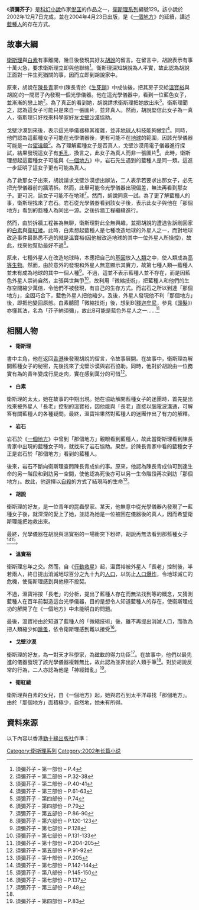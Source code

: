 {{primarysources|time=2017-02-25T03:44:35+00:00}}
{{Infobox Book | <!-- See [[Wikipedia:WikiProject_Novels|Wikipedia:WikiProject Novels]] or [[Wikipedia:WikiProject_Books|Wikipedia:WikiProject Books]] -->
| name          =須彌芥子
| title_orig    = 
| translator    = 
| image         = [[File:_Xumijiezi.jpg|200px]]
| image_caption = 皇冠出版社版本的《須彌芥子》
| author        = [[倪匡|倪匡]]
| illustrator   = 
| cover_artist  = 
| country       = 
| language      = [[中文|中文]]
| series        = [[衛斯理系列|衛斯理系列]]編號129
| genre         = 科幻小說
| publisher     = [[皇冠出版社|皇冠出版社]] ([[台灣|台灣]])<br>[[勤+綠出版社|勤+綠出版社]] ([[香港|香港]])
| release_date  = 2002年12月7日
| english_release_date =
| media_type    = 
| pages         = 
| isbn          = ISBN 9624475717
| preceded_by   = [[一個地方|一個地方]]
| followed_by   = 
}}
《'''須彌芥子'''》是[[科幻小說|科幻小說]]作家[[倪匡|倪匡]]的作品之一，[[衛斯理系列|衛斯理系列]]編號129。該小說於2002年12月7日完成，並在2004年4月23日出版，是《[[一個地方|一個地方]]》的延續，講述[[藍種人|藍種人]]的存在方式。

==故事大綱==

[[衛斯理|衛斯理]]與[[白素|白素]]有事離開，幾日後發現其好友[[胡說|胡說]]的留言。在留言中，胡說表示有事十萬火急，要求衛斯理立即與他聯絡<ref>須彌芥子 – 第一部份 – P.4</ref>。衛斯理深知胡說為人平實，故此認為胡說正面對一件生死猶關的事，因而立即到胡說家中。

原來，胡說在[[陳長青|陳長青]]家中(陳長青於《[[生死鎖|生死鎖]]》中成仙後，把其房子交給[[溫寶裕|溫寶裕]]與胡說)的一間房子內發現一個光學儀器。他在這光學儀器中，看到一位藍色女子，並漸漸的戀上她<ref>須彌芥子 – 第二部份 – P.32-38</ref>。為了真正的看到她，胡說請求衛斯理把她放出來<ref>須彌芥子 – 第二部份 – P.40-41</ref>。衛斯理聞之，認為這女子可能只是來自一張圖片，並非真人。然而，胡說堅信此女子為一真人，衛斯理只好找來科學家好友[[戈壁沙漠_(衛斯理系列)|戈壁沙漠]]協助。

戈壁沙漠到來後，表示這光學儀器極其複雜，並非[[地球人|地球人]]科技能夠做到<ref name="#1">須彌芥子 – 第三部份 – P.61-63</ref>。同時，他們認為這藍種女子可能在光學儀器後，更有可能不在[[地球|地球]]的範圍，因該光學儀器可能是一台[[望遠鏡|望遠鏡]]<ref>須彌芥子 – 第四部份 – P.74</ref>。為了理解藍種女子是否真人，戈壁沙漠用電子儀器進行探試，結果發現這女子有[[毛孔|毛孔]]，換言之，此女子為真人而非一張圖片<ref>須彌芥子 – 第四部份 – P.79</ref>。此時，衛斯理想起這藍種女子可能與《[[一個地方|一個地方]]》中，岩石先生遇到的藍種人是同一類。這進一步証明了這女子更有可能為真人。

為了救那女子出來，胡說請求戈壁沙漠想出辦法，二人表示若要求出那女子，必先把光學儀器前的牆清拆。然而，此舉可能令光學儀器出現偏差，無法再看到那女子。更可況，該女子可能不在地球<ref>須彌芥子 – 第五部份 – P.86-90</ref>。然而，胡說同意一試。為了更了解藍種人的事，衛斯理找來了岩石。岩石從光學儀器看到該女子後，表示此女子與他在「那個地方」看到的藍種人為同出一源。之後拆牆工程繼續進行。

然而，由於拆牆工程甚為無聊，衛斯理對此全無興趣，並把胡說的遭遇告訴剛回家的[[白素|白素]]與[[衛紅綾|衛紅綾]]。此時，白素想起藍種人是七種改造地球的外星人之一，而對地球改造事件最熟悉不過的就是溫寶裕(因他被改造地球的其中一位外星人所操控)，故此，找來他幫助最好不過<ref>須彌芥子 – 第六部份 – P.120-123</ref>。

原來，七種外星人在改造地球時，本應把自己的[[基因|基因]]放入[[人類|人類]]之中，使人類成為[[高等生物|高等生物]]。然而，由於意外的發現和外星人無意顯示其實力，故第七種人類—藍種人並未有成為地球的其中一個人種<ref>須彌芥子 – 第七部份 – P.128</ref>。不過，這並不表示藍種人並不存在，而是因藍色外星人崇尚自然，主張與世無爭<ref>須彌芥子 – 第七部份 – P.131-133</ref>，故利用「微縮技術」，把藍種人和他們的生存空間縮少萬倍，令他們不被發現，有自己的生存方式。而岩石之所以到達「那個地方」，全因巧合下，藍色外星人把他縮少。及後，外星人發現他不利「那個地方」後，即把他變回原態。白素聽聞「微縮技術」後，想到B([[釋迦牟尼|釋迦牟尼]]，參見《[[頭髮_(小說)|頭髮]]》)亦懂其法，名為「芥子納須彌」，故此B可能是藍色外星人之一......<ref>須彌芥子 – 第十部份 – P.204-205</ref>

==相關人物==
*'''衛斯理'''
書中主角，他在返回[[香港|香港]]後發現胡說的留言，令故事展開。在故事中，衛斯理為解開藍種女子的秘密，先後找來了戈壁沙漠與岩石協助。同時，他對於胡說由一位務實有為的青年變成行屍走肉，實在感到萬分的可惜<ref>須彌芥子 – 第五部份 – P.91-92</ref>。

*'''白素'''
衛斯理的太太，她在故事的中期出現。她在協助解開藍種女子的迷團時，首先提出找來被外星人「長老」控制的溫寶裕，因他能與「長老」直接以腦電波溝通，可解答有關藍種人的各種疑問。最終，溫寶裕果然對藍種人的迷團作出了有力的解釋。

*'''岩石'''
岩石於《[[一個地方|一個地方]]》中曾到「那個地方」親眼看到藍種人，故此當衛斯理看到陳長青家中出現的藍種女子時，就找來了岩石協助。果然，於陳長青家中看的藍種女子正是岩石於「那個地方」看到的藍種人。

後來，岩石不斷向衛斯理查問陳長青成仙的事。原來，他認為陳長青成仙可到達生命的另一階段和到訪另一空間，使他認為死後亦可以另一生命階段再次到訪「那個地方」。故此，他選擇以[[自殺|自殺]]的方式了結現時的生命<ref>須彌芥子 – 第十部份 – P.205</ref>。

*'''胡說'''
衛斯理的好友，是一位青年的昆蟲學家。某天，他無意中從光學儀器內發現了一藍種女子後，就深深的愛上了她，並認為她是一位被困在儀器後的真人，因而希望衛斯理能把她救出來。

最終，光學儀器在胡說與溫寶裕的一場衝突下粉碎，胡說再無法看到那藍種女子<ref>須彌芥子 – 第七部份 – P.142-144</ref><ref>須彌芥子 – 第八部份 – P.145-150</ref>。

*'''溫寶裕'''
衛斯理忘年之交。然而，自《[[行動救星|行動救星]]》起，溫寶裕被外星人「長老」控制後，半若兩人，終日提出消滅地球百分之九十九的[[人口|人口]]，以防止[[人口爆炸|人口爆炸]]，令地球滅亡的危機，使衛斯理感到與他極不投契。

不過，溫寶裕按「長老」的分析，提出了藍種人存在而無法找到等的概念，又猜測藍種人在百年前製造這台光學儀器，目的是想令人知道藍種人的存在，使衛斯理成功的解開了在《一個地方》中未能明白的問題。

最後，溫寶裕由於知道了藍種人的「微縮技術」後，雖不再提出消滅人口，而改為把人類縮少如[[跳蚤|跳蚤]]，依令衛斯理感到難以接受<ref>須彌芥子 – 第七部份 – P.137</ref>。

*'''戈壁沙漠'''
衛斯理的好友，為一對天才科學家，為[[微軟|微軟]]的得力功臣<ref>須彌芥子 – 第三部份 – P.48</ref>。在故事中，他們以最先進的儀器發現了該光學儀器複雜無比，故此認為並非出於人類手筆<ref name="#1"/>。對於胡說反常的行為，二人亦認為他是「神經錯亂」<ref>須彌芥子 – 第四部份 – P.83</ref>。


*'''衛紅綾'''
衛斯理與白素的女兒，自《一個地方》起，她與岩石到太平洋尋找「那個地方」。由於「那個地方」面積極少，自然地，她未有所得。

==資料來源==
以下內容以香港[[勤十緣出版社|勤十緣出版社]]作準：
{{reflist|3}}

{{s-start}}
{{s-bef | before=129 [[一個地方|一個地方]]}}
{{s-ttl | title=衛斯理系列（按編號） | years=129}}
{{s-aft | after=130 [[死去活來|死去活來]]}}
{{end box}}

{{衛斯理系列}}
[[Category:衛斯理系列|Category:衛斯理系列]]
[[Category:2002年长篇小说|Category:2002年长篇小说]]
